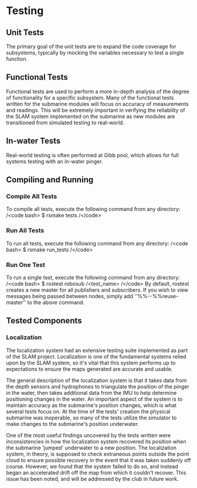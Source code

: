 # Testing

## Unit Tests
The primary goal of the unit tests are to expand the code coverage for subsystems, typically by mocking the variables necessary to test a single function. 

## Functional Tests
Functional tests are used to perform a more in-depth analysis of the degree of functionality for a specific subsystem. Many of the functional tests written for the submarine modules will focus on accuracy of measurements and readings. This will be extremely important in verifying the reliability of the SLAM system implemented on the submarine as new modules are transitioned from simulated testing to real-world.

## In-water Tests

Real-world testing is often performed at Gibb pool, which allows for full systems testing with an in-water pinger.

## Compiling and Running

### Compile All Tests
To compile all tests, execute the following command from any directory:
/\<code bash\>
$ rsmake tests
/\</code\>

### Run All Tests
To run all tests, execute the following command from any directory:
/\<code bash\>
$ rsmake run_tests
/\</code\>

### Run One Test
To run a single test, execute the following command from any directory:
/\<code bash\>
$ rostest robosub /\<test_name\>
/\</code\>
By default, rostest creates a new master for all publishers and subscribers. If you wish to view messages being passed between nodes, simply add ''%%--%%reuse-master'' to the above command.

## Tested Components
### Localization
The localization system had an extensive testing suite implemented as part of the SLAM project. Localization is one of the fundamental systems relied upon by the SLAM system, so it's vital that this system performs up to expectations to ensure the maps generated are accurate and usable. 

The general description of the localization system is that it takes data from the depth sensors and hydrophones to triangulate the position of the pinger in the water, then takes additional data from the IMU to help determine positioning changes in the water. An important aspect of the system is to maintain accuracy as the submarine's position changes, which is what several tests focus on. At the time of the tests' creation the physical submarine was inoperable, so many of the tests utilize the simulator to make changes to the submarine's position underwater. 

One of the most useful findings uncovered by the tests written were inconsistencies in how the localization system recovered its position when the submarine 'jumped' underwater to a new position. The localization system, in theory, is supposed to check extraneous points outside the point cloud to ensure possible recovery in the event that it was taken suddenly off course. However, we found that the system failed to do so, and instead began an accelerated drift off the map from which it couldn't recover. This issue has been noted, and will be addressed by the club in future work. 

